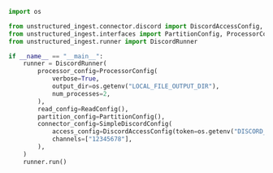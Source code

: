 ```python Python
import os

from unstructured_ingest.connector.discord import DiscordAccessConfig, SimpleDiscordConfig
from unstructured_ingest.interfaces import PartitionConfig, ProcessorConfig, ReadConfig
from unstructured_ingest.runner import DiscordRunner

if __name__ == "__main__":
    runner = DiscordRunner(
        processor_config=ProcessorConfig(
            verbose=True,
            output_dir=os.getenv("LOCAL_FILE_OUTPUT_DIR"),
            num_processes=2,
        ),
        read_config=ReadConfig(),
        partition_config=PartitionConfig(),
        connector_config=SimpleDiscordConfig(
            access_config=DiscordAccessConfig(token=os.getenv("DISCORD_TOKEN")),
            channels=["12345678"],
        ),
    )
    runner.run()
```
